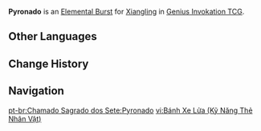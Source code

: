 {{About|the Character Card Skill for [[Genius Invokation TCG]]|the Playable Character Talent|Pyronado}}
{{Genius Invokation TCG Skill Infobox
|title      = Pyronado
|image      = Pyronado Character Card Skill.png
|type       = Elemental Burst
|character  = Xiangling
|element    = Pyro
|matching   = 4
|energy     = 2
|effect     = Deals 3 {{Color|Pyro DMG}}, creates 1 '''Pyronado'''.<br><br>{{Icon/TCG|Pyronado}} '''Pyronado'''<br>'''After your character uses a Skill:''' Deal 2 {{Color|Pyro DMG}}.<br><u>Usage(s)</u>: 2
|order      = 3
}}
'''Pyronado''' is an [[Character Card Elemental Burst|Elemental Burst]] for [[Xiangling (Character Card)|Xiangling]] in [[Genius Invokation TCG]].

==Other Languages==
{{Other Languages|Transclude=Pyronado}}

==Change History==
{{Change History|3.3}}

==Navigation==
{{Genius Invokation TCG Skill Navbox|Xiangling}}

[[pt-br:Chamado Sagrado dos Sete:Pyronado]]
[[vi:Bánh Xe Lửa (Kỹ Năng Thẻ Nhân Vật)]]